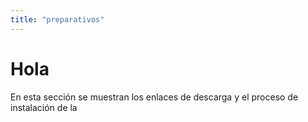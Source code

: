 ```yaml
---
title: "preparativos"
---
```



# Hola

En esta sección se muestran los enlaces de descarga y el proceso de instalación de la 